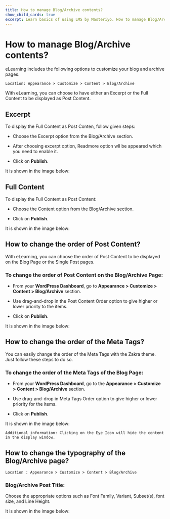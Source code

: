 ---
title: How to manage Blog/Archive contents?
show_child_cards: true
excerpt: Learn basics of using LMS by Masteriyo. How to manage Blog/Archive contents
---

# How to manage Blog/Archive contents?

eLearning includes the following options to customize your blog and archive pages.

    Location: Appearance > Customize > Content > Blog/Archive

With eLearning, you can choose to have either an Excerpt or the Full Content to be displayed as Post Content.

## Excerpt

To display the Full Content as Post Conten, follow given steps:

- Choose the Excerpt option from the Blog/Archive section.

- After choosing excerpt option, Readmore option wll be appeared which you need to enable it.

- Click on **Publish**.

It is shown in the image below:


## Full Content

To display the Full Content as Post Content:

- Choose the Content option from the Blog/Archive section.

- Click on **Publish**.

It is shown in the image below:


## How to change the order of Post Content?

With eLearning, you can choose the order of Post Content to be displayed on the Blog Page or the Single Post pages.

### To change the order of Post Content on the Blog/Archive Page:

- From your **WordPress Dashboard**, go to **Appearance > Customize > Content > Blog/Archive** section.

- Use drag-and-drop in the Post Content Order option to give higher or lower priority to the items.

- Click on **Publish**.

It is shown in the image below:


## How to change the order of the Meta Tags?

You can easily change the order of the Meta Tags with the Zakra theme. Just follow these steps to do so.

### To change the order of the Meta Tags of the Blog Page:

- From your **WordPress Dashboard**, go to the **Appearance > Customize > Content > Blog/Archive** section.

- Use drag-and-drop in Meta Tags Order option to give higher or lower priority for the items.

- Click on **Publish**.

It is shown in the image below:


    Additional information: Clicking on the Eye Icon will hide the content in the display window.

## How to change the typography of the Blog/Archive page?

    Location : Appearance > Customize > Content > Blog/Archive

### Blog/Archive Post Title:

Choose the appropriate options such as Font Family, Variant, Subset(s), font size, and Line Height.

It is shown in the image below:








